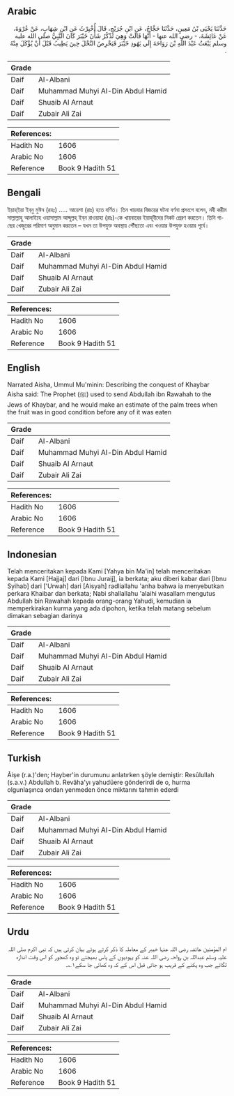 ## Arabic


<div dir="rtl" lang="ar" style={{fontSize:'larger',backgroundColor:'#f8f9fa',padding:20}}>
حَدَّثَنَا يَحْيَى بْنُ مَعِينٍ، حَدَّثَنَا حَجَّاجٌ، عَنِ ابْنِ جُرَيْجٍ، قَالَ أُخْبِرْتُ عَنِ ابْنِ شِهَابٍ، عَنْ عُرْوَةَ، عَنْ عَائِشَةَ، - رضى الله عنها - أَنَّهَا قَالَتْ وَهِيَ تَذْكُرُ شَأْنَ خَيْبَرَ كَانَ النَّبِيُّ صلى الله عليه وسلم يَبْعَثُ عَبْدَ اللَّهِ بْنَ رَوَاحَةَ إِلَى يَهُودِ خَيْبَرَ فَيَخْرِصُ النَّخْلَ حِينَ يَطِيبُ قَبْلَ أَنْ يُؤْكَلَ مِنْهُ ‏.‏
</div>
<div style={{backgroundColor:'#f8f9fa',padding:20, marginBottom: 10}}><table> <thead> <tr> <th>Grade</th> <th></th> </tr> </thead> <tbody> <tr><td>Daif</td><td>Al-Albani</td></tr><tr><td>Daif</td><td>Muhammad Muhyi Al-Din Abdul Hamid</td></tr><tr><td>Daif</td><td>Shuaib Al Arnaut</td></tr><tr><td>Daif</td><td>Zubair Ali Zai</td></tr></tbody></table><table> <thead> <tr> <th>References:</th> <th></th> </tr> </thead> <tbody><tr><td>Hadith No</td><td>1606</td></tr><tr><td>Arabic No</td><td>1606</td></tr><tr><td>Reference</td><td>Book 9 Hadith 51</td></tr></tbody></table></div>

## Bengali


<div dir="ltr" lang="bn" style={{fontSize:'larger',backgroundColor:'#f8f9fa',padding:20}}>
ইয়াহ্‌ইয়া ইব্‌নু মুঈন (রহঃ) ..... আয়েশা (রাঃ) হতে বর্ণিত। তিন খায়বার বিজয়ের ঘটনা বর্ণনা প্রসংগে বলেন, নবী করীম সাল্লাল্লাহু আলাইহে ওয়াসাল্লাম আব্দুল্লহ্‌ ইব্‌ন রাওয়াহা (রাঃ)-কে খায়বারের ইয়াহূদীদের নিকট প্রেরণ করতেন। তিনি গাছের খেজুরের পরিমাণ অনুমান করতেন – যখন তা উপযুক্ত অবস্থায় পৌঁছতো এবং খওয়ার উপযুক্ত হওয়ার পূর্বে।
</div>
<div style={{backgroundColor:'#f8f9fa',padding:20, marginBottom: 10}}><table> <thead> <tr> <th>Grade</th> <th></th> </tr> </thead> <tbody> <tr><td>Daif</td><td>Al-Albani</td></tr><tr><td>Daif</td><td>Muhammad Muhyi Al-Din Abdul Hamid</td></tr><tr><td>Daif</td><td>Shuaib Al Arnaut</td></tr><tr><td>Daif</td><td>Zubair Ali Zai</td></tr></tbody></table><table> <thead> <tr> <th>References:</th> <th></th> </tr> </thead> <tbody><tr><td>Hadith No</td><td>1606</td></tr><tr><td>Arabic No</td><td>1606</td></tr><tr><td>Reference</td><td>Book 9 Hadith 51</td></tr></tbody></table></div>

## English


<div dir="ltr" lang="en" style={{fontSize:'larger',backgroundColor:'#f8f9fa',padding:20}}>
Narrated Aisha, Ummul Mu'minin: Describing the conquest of Khaybar Aisha said: The Prophet (ﷺ) used to send Abdullah ibn Rawahah to the Jews of Khaybar, and he would make an estimate of the palm trees when the fruit was in good condition before any of it was eaten
</div>
<div style={{backgroundColor:'#f8f9fa',padding:20, marginBottom: 10}}><table> <thead> <tr> <th>Grade</th> <th></th> </tr> </thead> <tbody> <tr><td>Daif</td><td>Al-Albani</td></tr><tr><td>Daif</td><td>Muhammad Muhyi Al-Din Abdul Hamid</td></tr><tr><td>Daif</td><td>Shuaib Al Arnaut</td></tr><tr><td>Daif</td><td>Zubair Ali Zai</td></tr></tbody></table><table> <thead> <tr> <th>References:</th> <th></th> </tr> </thead> <tbody><tr><td>Hadith No</td><td>1606</td></tr><tr><td>Arabic No</td><td>1606</td></tr><tr><td>Reference</td><td>Book 9 Hadith 51</td></tr></tbody></table></div>

## Indonesian


<div dir="ltr" lang="id" style={{fontSize:'larger',backgroundColor:'#f8f9fa',padding:20}}>
Telah menceritakan kepada Kami [Yahya bin Ma'in] telah menceritakan kepada Kami [Hajjaj] dari [Ibnu Juraij], ia berkata; aku diberi kabar dari [Ibnu Syihab] dari ['Urwah] dari [Aisyah] radliallahu 'anha bahwa ia menyebutkan perkara Khaibar dan berkata; Nabi shallallahu 'alaihi wasallam mengutus Abdullah bin Rawahah kepada orang-orang Yahudi, kemudian ia memperkirakan kurma yang ada dipohon, ketika telah matang sebelum dimakan sebagian darinya
</div>
<div style={{backgroundColor:'#f8f9fa',padding:20, marginBottom: 10}}><table> <thead> <tr> <th>Grade</th> <th></th> </tr> </thead> <tbody> <tr><td>Daif</td><td>Al-Albani</td></tr><tr><td>Daif</td><td>Muhammad Muhyi Al-Din Abdul Hamid</td></tr><tr><td>Daif</td><td>Shuaib Al Arnaut</td></tr><tr><td>Daif</td><td>Zubair Ali Zai</td></tr></tbody></table><table> <thead> <tr> <th>References:</th> <th></th> </tr> </thead> <tbody><tr><td>Hadith No</td><td>1606</td></tr><tr><td>Arabic No</td><td>1606</td></tr><tr><td>Reference</td><td>Book 9 Hadith 51</td></tr></tbody></table></div>

## Turkish


<div dir="ltr" lang="tr" style={{fontSize:'larger',backgroundColor:'#f8f9fa',padding:20}}>
Âişe (r.a.)'den; Hayber'in durumunu anlatırken şöyle demiştir: Resûlullah (s.a.v.) Abdullah b. Revâha'yı yahudüere gönderirdi de o, hurma olgunlaşınca ondan yenmeden önce miktarını tahmin ederdi
</div>
<div style={{backgroundColor:'#f8f9fa',padding:20, marginBottom: 10}}><table> <thead> <tr> <th>Grade</th> <th></th> </tr> </thead> <tbody> <tr><td>Daif</td><td>Al-Albani</td></tr><tr><td>Daif</td><td>Muhammad Muhyi Al-Din Abdul Hamid</td></tr><tr><td>Daif</td><td>Shuaib Al Arnaut</td></tr><tr><td>Daif</td><td>Zubair Ali Zai</td></tr></tbody></table><table> <thead> <tr> <th>References:</th> <th></th> </tr> </thead> <tbody><tr><td>Hadith No</td><td>1606</td></tr><tr><td>Arabic No</td><td>1606</td></tr><tr><td>Reference</td><td>Book 9 Hadith 51</td></tr></tbody></table></div>

## Urdu


<div dir="rtl" lang="ur" style={{fontSize:'larger',backgroundColor:'#f8f9fa',padding:20}}>
ام المؤمنین عائشہ رضی اللہ عنہا خیبر کے معاملہ کا ذکر کرتے ہوئے بیان کرتی ہیں کہ نبی اکرم صلی اللہ علیہ وسلم عبداللہ بن رواحہ رضی اللہ عنہ کو یہودیوں کے پاس بھیجتے تو وہ کھجور کو اس وقت اندازہ لگاتے جب وہ پکنے کے قریب ہو جاتی قبل اس کے کہ وہ کھائی جا سکے۱؎۔
</div>
<div style={{backgroundColor:'#f8f9fa',padding:20, marginBottom: 10}}><table> <thead> <tr> <th>Grade</th> <th></th> </tr> </thead> <tbody> <tr><td>Daif</td><td>Al-Albani</td></tr><tr><td>Daif</td><td>Muhammad Muhyi Al-Din Abdul Hamid</td></tr><tr><td>Daif</td><td>Shuaib Al Arnaut</td></tr><tr><td>Daif</td><td>Zubair Ali Zai</td></tr></tbody></table><table> <thead> <tr> <th>References:</th> <th></th> </tr> </thead> <tbody><tr><td>Hadith No</td><td>1606</td></tr><tr><td>Arabic No</td><td>1606</td></tr><tr><td>Reference</td><td>Book 9 Hadith 51</td></tr></tbody></table></div>